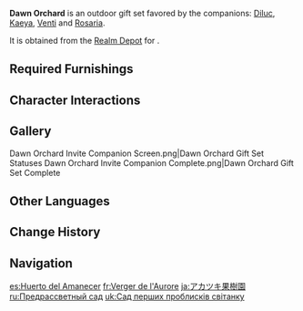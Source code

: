 {{Furnishing Infobox
|id             = 350047
|image          = Furnishing Set Dawn Orchard Display.png
|category       = Outdoor Set
|subcategory    = Gift Set
|quality        = 4
|adeptal_energy = 840
|load           = 1,130
|description    = The orchards of the [[Dawn Winery]] are quite famous indeed. It is said that someone from the wine industry in another nation visited the Dawn Winery years ago to study it and gather experience in orchard management. The wine industries in various other nations raced to follow the resultant Dawn Orchard model.<br>Unfortunately, the excellence of the base ingredients is only one factor in the production of fine wines, and it is the Dawn Winery's skill in wine making that is key to its position at the apex of the industry. Unable to compete, some of its rivals had to resort to using part of their produce to make fruit juice to balance the books.
|mention        = Dawn Winery
|blueprint      = Realm Depot
}}
'''Dawn Orchard''' is an outdoor gift set favored by the companions: [[Diluc]], [[Kaeya]], [[Venti]] and [[Rosaria]].

It is obtained from the [[Serenitea Pot/Realm Depot|Realm Depot]] for {{Item|Realm Currency|24|x=240}}.

==Required Furnishings==
{{Recipe
|type = Gift Set
|Soil-Carrying Wooden Barrel = 1
|Tall Wooden Pole = 2
|Temporary Work Quarters = 1
|Pine Street Light = 1
|Neat Stack of Fir Kegs = 1
|Simple Cargo Cart = 1
|Sturdy Wooden Barrel = 1
|Simple Wooden Fence = 2
|Half-Constructed Fence = 2
|Lush Grapevine = 8
|sort = Soil-Carrying Wooden Barrel;Tall Wooden Pole;Temporary Work Quarters;Pine Street Light;Neat Stack of Fir Kegs;Simple Cargo Cart;Sturdy Wooden Barrel;Simple Wooden Fence;Half-Constructed Fence;Lush Grapevine
|yield = 0
}}

==Character Interactions==
{{Gift Set Character Interactions
|character_1 = Diluc
|rewards_1   = Primogem*20;Guide to Resistance*2;Mora*20,000
|character_2 = Kaeya
|rewards_2   = Primogem*20;Guide to Ballad*2;Mora*20,000
|character_3 = Venti
|rewards_3   = Primogem*20;Guide to Ballad*2;Mora*20,000
|character_4 = Rosaria
|rewards_4   = Primogem*20;Guide to Ballad*2;Mora*20,000
|set = Dawn Orchard
}}

==Gallery==
<gallery>
Dawn Orchard Invite Companion Screen.png|Dawn Orchard Gift Set Statuses
Dawn Orchard Invite Companion Complete.png|Dawn Orchard Gift Set Complete
</gallery>

==Other Languages==
{{Other Languages
|en      = Dawn Orchard
|zhs     = 晨曦果园
|zhs_rm  = Chénxī Guǒyuán
|zht     = 晨曦果園
|zht_rm  = Chénxī Guǒyuán
|zh_tl   = Dawn Orchard
|ja      = アカツキ果樹園
|ja_rm   = Akatsuki Kaju'en
|ja_tl   = Dawn Orchard
|ko      = 다운 와이너리 과수원
|ko_tl   = Dawn Winery Orchard
|es      = Huerto del Amanecer
|es_tl   = Orchard of the Dawn
|fr      = Verger de l'Aurore
|fr_tl   = Dawn Orchard
|ru      = Предрассветный сад
|ru_tl   = Predawn Garden
|th      = สวนแห่งรุ่งอรุณ
|th_rm   = Suan haeng Rungorun
|th_tl   = Garden of Dawn
|vi      = Vườn Cây Dawn
|vi_tl   = 
|de      = Obstplantage Morgenröte
|de_tl   = Dawn Orchard
|id      = Kebun Fajar
|id_tl   = Dawn Orchard
|pt      = Pomar da Alvorada
|pt_tl   = 
|tr      = Şafak Bağı
|tr_tl   = 
|it      = Frutteto Prima Luce
|it_tl   = 
}}

==Change History==
{{Change History|1.6}}

==Navigation==
{{Furnishing Navbox/Sets|type=gift}}

[[es:Huerto del Amanecer]]
[[fr:Verger de l'Aurore]]
[[ja:アカツキ果樹園]]
[[ru:Предрассветный сад]]
[[uk:Сад перших проблисків світанку]]